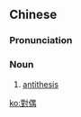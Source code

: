 ==Chinese==
{{zh-forms|s=对偶}}
{{zh-wp}}

===Pronunciation===
{{zh-pron
|m=duì'ǒu
|cat=n
}}

===Noun===
{{zh-noun}}

# {{lb|zh|rhetoric}} [[antithesis]]

[[ko:對偶]]